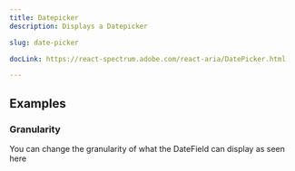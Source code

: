 ```yaml
---
title: Datepicker
description: Displays a Datepicker

slug: date-picker

docLink: https://react-spectrum.adobe.com/react-aria/DatePicker.html

---
```


<ComponentPreview name="date-picker/preview" />

## Examples

### Granularity

You can change the granularity of what the DateField can display as seen here

<ComponentPreview name="date-picker/granularity" />


